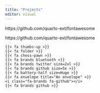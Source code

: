 ```yaml
---
title: "Projects"
editor: visual
---
```


https://github.com/quarto-ext/fontawesome

https://github.com/quarto-ext/fontawesome

    {{< fa thumbs-up >}} 
    {{< fa folder >}}
    {{< fa chess-pawn >}}
    {{< fa brands bluetooth >}}
    {{< fa brands twitter size=2xl >}}
    {{< fa brands github size=5x >}}
    {{< fa battery-half size=Huge >}}
    {{< fa envelope title="An envelope" >}}
    <i class="fa-brands fa-github"></i>
    {{< fa brands github >}}
